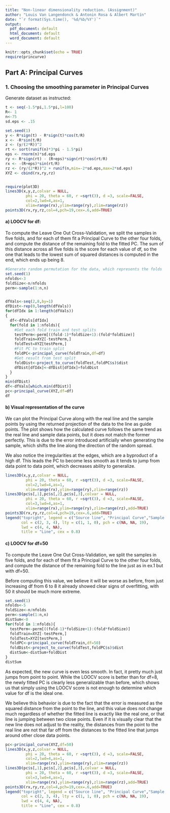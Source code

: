 ```yaml
---
title: "Non-linear dimensionality reduction. (Assignment)"
author: "Louis Van Langendonck & Antonin Rosa & Albert Martín"
date: "`r format(Sys.time(), '%d/%b/%Y')`"
output:
  pdf_document: default
  html_document: default
  word_document: default
---
```


```r
knitr::opts_chunk$set(echo = TRUE)
require(princurve)
```

## Part A: Principal Curves

### 1. Choosing the smoothing parameter in Principal Curves

Generate dataset as instructed:
```r
t <- seq(-1.5*pi,1.5*pi,l=100)
R<- 1
n<-75
sd.eps <- .15

set.seed(1)
y <- R*sign(t) - R*sign(t)*cos(t/R)
x <- -R*sin(t/R)
z <- (y/(2*R))^2
rt <- sort(runif(n)*3*pi - 1.5*pi)
eps <- rnorm(n)*sd.eps
ry <- R*sign(rt) - (R+eps)*sign(rt)*cos(rt/R)
rx <- -(R+eps)*sin(rt/R)
rz <- (ry/(2*R))^2 + runif(n,min=-2*sd.eps,max=2*sd.eps)
XYZ <- cbind(rx,ry,rz)


require(plot3D)
lines3D(x,y,z,colvar = NULL, 
         phi = 20, theta = 60, r =sqrt(3), d =3, scale=FALSE,
         col=2,lwd=4,as=1,
         xlim=range(rx),ylim=range(ry),zlim=range(rz))
points3D(rx,ry,rz,col=4,pch=19,cex=.6,add=TRUE)
```


#### a) LOOCV for df:
To compute the Leave One Out Cross-Validation, we split the samples in five folds, and for each of them fit a Principal Curve to the other four folds, and compute the distance of the remaining fold to the fitted PC. The sum of this distance across all five folds is the score for each value of df, so the one that leads to the lowest sum of squared distances is computed in the end, which ends up being 8.

```r
#Generate random permutation for the data, which represents the folds
set.seed(1)
nfolds<-3
foldSize<-n/nfolds
perm<-sample(1:n,n)


dfVals<-seq(2,8,by=1)
dfDist<-rep(0,length(dfVals))
for(dfIdx in 1:length(dfVals))
{
  df<-dfVals[dfIdx]
  for(fold in 1:nfolds){
    #Get each fold train and test splits
    testPerm<-perm[((fold-1)*foldSize+1):(fold*foldSize)]
    foldTrain=XYZ[-testPerm,]
    foldTest=XYZ[testPerm,]
    #Fit PC to train split
    foldPC<-principal_curve(foldTrain,df=df)
    #Get result from test split
    foldDist<-project_to_curve(foldTest,foldPC$s)$dist
    dfDist[dfIdx]<-dfDist[dfIdx]+foldDist
  }
}
min(dfDist)
df<-dfVals[which.min(dfDist)]
pc<-principal_curve(XYZ,df=df)
df
```

#### b) Visual representation of the curve

We can plot the Principal Curve along with the real line and the sample points by using the returned projection of the data to the line as guide points. The plot shows how the calculated curve follows the same trend as the real line and sample data points, but it does not match the former perfectly. This is due to the error introduced artificially when generating the sample, which shifts the line along the direction of the random spread.

We also notice the irregularities at the edges, which are a byproduct of a high df. This leads the PC to become less smooth as it tends to jump from data point to data point, which decreases ability to generalize.

```r
lines3D(x,y,z,colvar = NULL, 
         phi = 20, theta = 60, r =sqrt(3), d =3, scale=FALSE,
         col=2,lwd=4,as=1,
         xlim=range(rx),ylim=range(ry),zlim=range(rz))
lines3D(pc$s[,1],pc$s[,2],pc$s[,3],colvar = NULL, 
         phi = 20, theta = 60, r =sqrt(3), d =3, scale=FALSE,
         col=3,lwd=4,as=1,
         xlim=range(rx),ylim=range(ry),zlim=range(rz),add=TRUE)
points3D(rx,ry,rz,col=4,pch=19,cex=.6,add=TRUE)
legend("topright", legend = c("Source line", "Principal Curve","Sample points"), 
       col = c(2, 3, 4), lty = c(1, 1, 0), pch = c(NA, NA, 19), 
       lwd = c(4, 4, NA), 
       title = "Line", cex = 0.8)
```

#### c) LOOCV for df=50

To compute the Leave One Out Cross-Validation, we split the samples in five folds, and for each of them fit a Principal Curve to the other four folds, and compute the distance of the remaining fold to the line just as in ex.1 but with df=50.

Before computing this value, we believe it will be worse as before, from just increasing df from 6 to 8 it already showed clear signs of overfitting, with 50 it should be much more extreme.

```r
set.seed(1)
nfolds<-5
foldSize<-n/nfolds
perm<-sample(1:n,n)
distSum<-0
for(fold in 1:nfolds){
  testPerm<-perm[((fold-1)*foldSize+1):(fold*foldSize)]
  foldTrain=XYZ[-testPerm,]
  foldTest=XYZ[testPerm,]
  foldPC<-principal_curve(foldTrain,df=50)
  foldDist<-project_to_curve(foldTest,foldPC$s)$dist
  distSum<-distSum+foldDist
}
distSum
```

As expected, the new curve is even less smooth. In fact, it pretty much just jumps from point to point. While the LOOCV score is better than for df=8, the newly fitted PC is clearly less generalizable than before, which shows us that simply using the LOOCV score is not enough to determine which value for df is the ideal one.

We believe this behavior is due to the fact that the error is measured as the squared distance from the point to the line, and this value does not change much regardless of whether the fitted line is exactly like the real one, or that line is jumping between two close points. Even if it is visually clear that the new line does not adjust to the reality, the distances from the point to the real line are not that far off from the distances to the fitted line that jumps around other close data points.

```r
pc<-principal_curve(XYZ,df=50)
lines3D(x,y,z,colvar = NULL, 
         phi = 20, theta = 60, r =sqrt(3), d =3, scale=FALSE,
         col=2,lwd=4,as=1,
         xlim=range(rx),ylim=range(ry),zlim=range(rz))
lines3D(pc$s[,1],pc$s[,2],pc$s[,3],colvar = NULL, 
         phi = 20, theta = 60, r =sqrt(3), d =3, scale=FALSE,
         col=3,lwd=4,as=1,
         xlim=range(rx),ylim=range(ry),zlim=range(rz),add=TRUE)
points3D(rx,ry,rz,col=4,pch=19,cex=.6,add=TRUE)
legend("topright", legend = c("Source line", "Principal Curve","Sample points"), 
       col = c(2, 3, 4), lty = c(1, 1, 0), pch = c(NA, NA, 19), 
       lwd = c(4, 4, NA), 
       title = "Line", cex = 0.8)
```

















